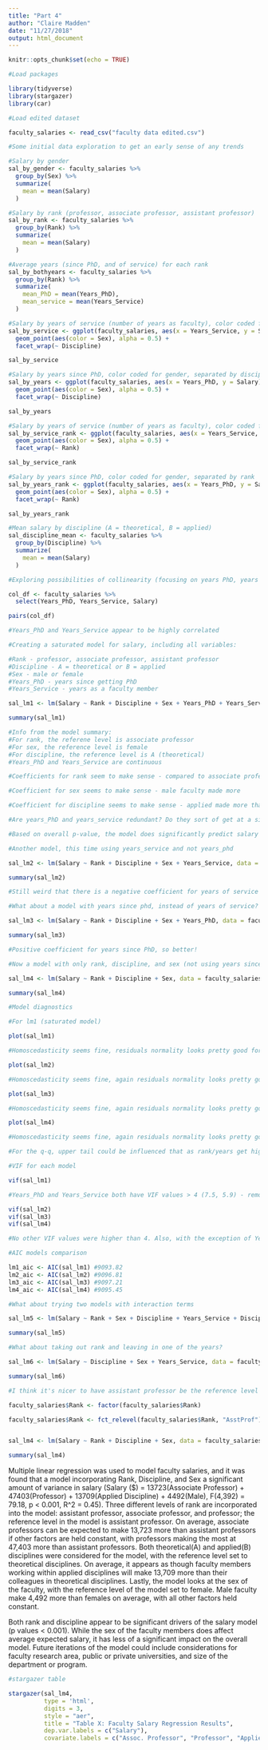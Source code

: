 ```yaml
---
title: "Part 4"
author: "Claire Madden"
date: "11/27/2018"
output: html_document
---
```


```r
knitr::opts_chunk$set(echo = TRUE)
```

```r
#Load packages

library(tidyverse)
library(stargazer)
library(car)

#Load edited dataset

faculty_salaries <- read_csv("faculty data edited.csv")
```

```r
#Some initial data exploration to get an early sense of any trends

#Salary by gender
sal_by_gender <- faculty_salaries %>% 
  group_by(Sex) %>% 
  summarize(
    mean = mean(Salary)
  )

#Salary by rank (professor, associate professor, assistant professor)
sal_by_rank <- faculty_salaries %>% 
  group_by(Rank) %>% 
  summarize(
    mean = mean(Salary)
  )

#Average years (since PhD, and of service) for each rank
sal_by_bothyears <- faculty_salaries %>% 
  group_by(Rank) %>% 
  summarize(
    mean_PhD = mean(Years_PhD),
    mean_service = mean(Years_Service)
  )

#Salary by years of service (number of years as faculty), color coded for gender, separated by discipline
sal_by_service <- ggplot(faculty_salaries, aes(x = Years_Service, y = Salary)) +
  geom_point(aes(color = Sex), alpha = 0.5) +
  facet_wrap(~ Discipline)

sal_by_service

#Salary by years since PhD, color coded for gender, separated by discipline
sal_by_years <- ggplot(faculty_salaries, aes(x = Years_PhD, y = Salary)) +
  geom_point(aes(color = Sex), alpha = 0.5) +
  facet_wrap(~ Discipline)

sal_by_years

#Salary by years of service (number of years as faculty), color coded for gender, separated by rank
sal_by_service_rank <- ggplot(faculty_salaries, aes(x = Years_Service, y = Salary)) +
  geom_point(aes(color = Sex), alpha = 0.5) +
  facet_wrap(~ Rank)

sal_by_service_rank

#Salary by years since PhD, color coded for gender, separated by rank
sal_by_years_rank <- ggplot(faculty_salaries, aes(x = Years_PhD, y = Salary)) +
  geom_point(aes(color = Sex), alpha = 0.5) +
  facet_wrap(~ Rank)

sal_by_years_rank

#Mean salary by discipline (A = theoretical, B = applied)
sal_discipline_mean <- faculty_salaries %>% 
  group_by(Discipline) %>% 
  summarize(
    mean = mean(Salary)
  )

```

```r
#Exploring possibilities of collinearity (focusing on years PhD, years of service)

col_df <- faculty_salaries %>% 
  select(Years_PhD, Years_Service, Salary)

pairs(col_df)

#Years_PhD and Years_Service appear to be highly correlated

```


```r
#Creating a saturated model for salary, including all variables:

#Rank - professor, associate professor, assistant professor
#Discipline - A = theoretical or B = applied
#Sex - male or female
#Years_PhD - years since getting PhD
#Years_Service - years as a faculty member

sal_lm1 <- lm(Salary ~ Rank + Discipline + Sex + Years_PhD + Years_Service, data = faculty_salaries)

summary(sal_lm1)

#Info from the model summary:
#For rank, the referene level is associate professor
#For sex, the reference level is female
#For discipline, the reference level is A (theoretical)
#Years_PhD and Years_Service are continuous 

#Coefficients for rank seem to make sense - compared to associate professor, a full professor makes a good deal more, and an assistant professor makes less (matches the means that were calculated above)

#Coefficient for sex seems to make sense - male faculty made more

#Coefficient for discipline seems to make sense - applied made more than theoretical

#Are years_PhD and years_service redundant? Do they sort of get at a similar thing? Which one is better? Are they both incorporated within rank?

#Based on overall p-value, the model does significantly predict salary (p < 0.001)

```

```r
#Another model, this time using years_service and not years_phd

sal_lm2 <- lm(Salary ~ Rank + Discipline + Sex + Years_Service, data = faculty_salaries)

summary(sal_lm2)

#Still weird that there is a negative coefficient for years of service - doesn't make sense!
```

```r
#What about a model with years since phd, instead of years of service?

sal_lm3 <- lm(Salary ~ Rank + Discipline + Sex + Years_PhD, data = faculty_salaries)

summary(sal_lm3)

#Positive coefficient for years since PhD, so better!
```

```r
#Now a model with only rank, discipline, and sex (not using years since PhD or years of service)

sal_lm4 <- lm(Salary ~ Rank + Discipline + Sex, data = faculty_salaries)

summary(sal_lm4)
```


```r
#Model diagnostics

#For lm1 (saturated model)

plot(sal_lm1)

#Homoscedasticity seems fine, residuals normality looks pretty good for majority of data (upper tail is a little strange)

plot(sal_lm2)

#Homoscedasticity seems fine, again residuals normality looks pretty good for majority of data (upper tail is a little strange)

plot(sal_lm3)

#Homoscedasticity seems fine, again residuals normality looks pretty good for majority of data (upper tail is a little strange)

plot(sal_lm4)

#Homoscedasticity seems fine, again residuals normality looks pretty good for majority of data (upper tail is a little strange)

#For the q-q, upper tail could be influenced that as rank/years get high, salaries start to increase non-linearly
```

```r
#VIF for each model

vif(sal_lm1)

#Years_PhD and Years_Service both have VIF values > 4 (7.5, 5.9) - remove one of them from the model? Remove both - is this incorporated into rank?

vif(sal_lm2)
vif(sal_lm3)
vif(sal_lm4)

#No other VIF values were higher than 4. Also, with the exception of Years_PhD in model 2, all were very close to one (and in that instance, the value was 2)

#AIC models comparison

lm1_aic <- AIC(sal_lm1) #9093.82
lm2_aic <- AIC(sal_lm2) #9096.81
lm3_aic <- AIC(sal_lm3) #9097.21
lm4_aic <- AIC(sal_lm4) #9095.45
```

```r
#What about trying two models with interaction terms 

sal_lm5 <- lm(Salary ~ Rank + Sex + Discipline + Years_Service + Discipline*Years_Service, data = faculty_salaries)

summary(sal_lm5)


```

```r
#What about taking out rank and leaving in one of the years?

sal_lm6 <- lm(Salary ~ Discipline + Sex + Years_Service, data = faculty_salaries)

summary(sal_lm6)

```

```r
#I think it's nicer to have assistant professor be the reference level

faculty_salaries$Rank <- factor(faculty_salaries$Rank)

faculty_salaries$Rank <- fct_relevel(faculty_salaries$Rank, "AsstProf")


sal_lm4 <- lm(Salary ~ Rank + Discipline + Sex, data = faculty_salaries)

summary(sal_lm4)

```

Multiple linear regression was used to model faculty salaries, and it was found that a model incorporating Rank, Discipline, and Sex a significant amount of variance in salary (Salary ($) = 13723(Associate Professor) + 47403(Professor) + 13709(Applied Discipline) + 4492(Male), F(4,392) = 79.18, p < 0.001, R^2 = 0.45). Three different levels of rank are incorporated into the model: assistant professor, associate professor, and professor; the reference level in the model is assistant professor. On average, associate professors can be expected to make 13,723 more than assistant professors if other factors are held constant, with professors making the most at 47,403 more than assistant professors. Both theoretical(A) and applied(B) disciplines were considered for the model, with the reference level set to theoretical disciplines. On average, it appears as though faculty members working within applied disciplines will make 13,709 more than their colleagues in theoretical disciplines. Lastly, the model looks at the sex of the faculty, with the reference level of the model set to female. Male faculty make 4,492 more than females on average, with all other factors held constant. 

Both rank and discipline appear to be significant drivers of the salary model (p values < 0.001). While the sex of the faculty members does affect average expected salary, it has less of a significant impact on the overall model. Future iterations of the model could include considerations for faculty research area, public or private universities, and size of the department or program. 

```r
#stargazer table

stargazer(sal_lm4, 
          type = 'html', 
          digits = 3,
          style = "aer",
          title = "Table X: Faculty Salary Regression Results", 
          dep.var.labels = c("Salary"),
          covariate.labels = c("Assoc. Professor", "Professor", "Applied Discipline", "Male"))

```

